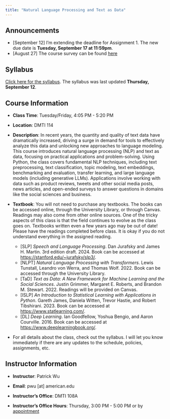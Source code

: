 ```yaml
---
title: "Natural Language Processing and Text as Data"
---
```


## Announcements
* [September 12] I'm extending the deadline for Assignment 1. The new due date is **Tuesday, September 17 at 11:59pm**.
* [August 27] The course survey can be found [here](https://american.co1.qualtrics.com/jfe/form/SV_9TVxBqHAH5hjKxo){target="_blank"}

## Syllabus

[Click here for the syllabus](materials/CSC-496-696_NLP_TaD_Syllabus.pdf){target="_blank"}. The syllabus was last updated **Thursday, September 12**.

## Course Information

-   **Class Time**: Tuesday/Friday, 4:05 PM - 5:20 PM

-   **Location**: DMTI 114

-   **Description**: In recent years, the quantity and quality of text data have dramatically increased, driving a surge in demand for tools to effectively analyze this data and unlocking new approaches to language modeling. This course introduces natural language processing (NLP) and text as data, focusing on practical applications and problem-solving. Using Python, the class covers fundamental NLP techniques, including text preprocessing, text classification, topic modeling, text embeddings, benchmarking and evaluation, transfer learning, and large language models (including generative LLMs). Applications involve working with data such as product reviews, tweets and other social media posts, news articles, and open-ended surveys to answer questions in domains like the social sciences and business.

-   **Textbook**: You will not need to purchase any textbooks. The books can be accessed online, through the University Library, or through Canvas. Readings may also come from other online sources. One of the tricky aspects of this class is that the field continues to evolve as the class goes on. Textbooks written even a few years ago may be out of date! Please have the readings completed before class. It is okay if you do not understand everything in the assigned reading.

    -   \[SLP\] *Speech and Language Processing*. Dan Jurafsky and James H. Martin. 3rd edition draft. 2024. Book can be accessed at <https://stanford.edu/~jurafsky/slp3/>{target="_blank"}.
    -   \[NLPT\] *Natural Language Processing with Transformers*. Lewis Tunstall, Leandro von Werra, and Thomas Wolf. 2022. Book can be accessed through the University Library.
    -   \[TaD\] *Text as Data: A New Framework for Machine Learning and the Social Sciences*. Justin Grimmer, Margaret E. Roberts, and Brandon M. Stewart. 2022. Readings will be provided on Canvas.
    -   \[ISLP\] *An Introduction to Statistical Learning with Applications in Python*. Gareth James, Daniela Witten, Trevor Hastie, and Robert Tibshirani. 2023. Book can be accessed at <https://www.statlearning.com/>{target="_blank"}.
    -   \[DL\] *Deep Learning*. Ian Goodfellow, Yoshua Bengio, and Aaron Courville. 2016. Book can be accessed at <https://www.deeplearningbook.org/>{target="_blank"}.

-   For all details about the class, check out the syllabus. I will let you know immediately if there are any updates to the schedule, policies, assignments, etc.

## Instructor Information

-   **Instructor**: Patrick Wu

-   **Email**: pwu \[at\] american.edu

-   **Instructor's Office**: DMTI 108A

-   **Instructor's Office Hours**: Thursday, 3:00 PM - 5:00 PM or by [appointment](https://calendly.com/pwu-american/office-hours){target="_blank"}